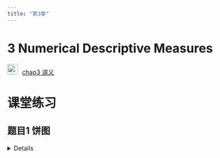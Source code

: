 ```yaml
---
title: "第3章"
---
```


# 3 Numerical Descriptive Measures

<img src="img/teacher.png" alt="讲义" style="width: 24px; height: 24px;margin-right: 10px">[chap3
        讲义](https://lizongzhang.github.io/business_stat/chap3.html) 

# 课堂练习

## 题目1 饼图

<details>


数据来源：大众点评网，广州六大品牌奶茶店

样本容量：336

数据来源：大众点评网，广州6大奶茶品牌

```r
#| code-fold: TRUE
#| code-summary: "Show the code"
#| message: FALSE
#| warning: FALSE


library(tidyverse)
library(readxl)
data  <- read_excel("data/top6.xlsx")

par(family  = 'STKaiti')
library(showtext)
showtext_auto()

data %>% 
  count(brand) %>% 
  mutate(percent = round(n/sum(n)*100, 1))

table(data$brand) %>% 
  pie()

pie_table <- data %>% 
  count(brand) %>% 
  mutate(percent = round(n/sum(n)*100, 1),
         per_label = paste0(brand, " ", percent, "%")) %>% 
  arrange(desc(percent))
  
pie(pie_table$percent, 
    labels = pie_table$per_label, 
    clockwise = TRUE,
    init.angle = 90)



```

## 题目2 条形图

<details>


```r
#| code-fold: TRUE
#| code-summary: "Show the code"
#| message: FALSE
#| warning: FALSE


data %>% ggplot(aes(brand, fill = brand)) + 
  geom_bar() +
  labs(x = "品牌", fill = "品牌") +
  theme_bw() +
  theme(text = element_text(size = 15),
        legend.position = "bottom",
        legend.text = element_text(size = 10)) 


library(forcats)
data %>% ggplot(aes(fct_infreq(brand), fill = brand)) + 
  geom_bar() +
  geom_text(stat = "count", aes(label = after_stat(count)), vjust = -1)+ 
  scale_y_continuous(limits = c(0,100))+
  guides(x = guide_axis(angle = 45)) +
  labs(x = "品牌", fill = "品牌") +
  theme_bw() +
  theme(text = element_text(size = 15),
        legend.position = "none",
        legend.text = element_text(size = 10)) 

```


## 题目3 直方图

<details>


```r
#| code-fold: TRUE
#| code-summary: "Show the code"
#| message: FALSE
#| warning: FALSE

library(ggplot2)

# 难看的直方图
ggplot(mpg, aes(x = hwy)) +
  geom_histogram(binwidth = 5, color = "black", alpha = 0.9) +
  labs(title = "Ugly Histogram", x = "Highway Mileage", y = "Count") +
  theme(
    plot.title = element_text(size = 20, hjust = 0.5, color = "purple"),
    axis.title.x = element_text(size = 15, angle = 45, vjust = 1, color = "red"),
    axis.title.y = element_text(size = 15, angle = 90, hjust = 1, color = "green"),
    legend.position = "top",
    panel.background = element_rect(fill = "pink"),
    panel.grid.major = element_line(color = "yellow", size = 1)
  )




# 好看的直方图
ggplot(mpg, aes(x = hwy)) +
  geom_histogram(breaks = seq(12, 46, 2), 
                 fill = "#0073C2FF", 
                 color = "white", 
                 alpha = 0.8) +
  scale_x_continuous(breaks = seq(12, 46, 2),
                     labels = seq(12, 46, 2)) +
  scale_y_continuous(limits = c(0,50))+
  labs(title = "Highway Mileage Distribution", x = "Highway Mileage", y = "Frequency") +
  theme_minimal() +
  theme(
    plot.title = element_text(size = 20, hjust = 0.5),
    axis.title.x = element_text(size = 18),
    axis.title.y = element_text(size = 18),
    panel.grid.major = element_line(color = "grey90"),
    panel.grid.minor = element_blank()
  )

```


## 题目4 二维变量的作图

<details>


### 分组条形图

```r
#| code-fold: TRUE
#| code-summary: "Show the code"
#| message: FALSE
#| warning: FALSE

data %>%
  group_by(area, brand) %>%
  summarise(count = n(), .groups = "drop") %>% 
  mutate(brand_order = paste(brand, area, rank(-count), sep = "_"))  %>% 
  ggplot(aes(reorder(brand_order, -count),
             count, fill = brand)) +
  geom_col()+
  facet_wrap(~ area, scales = "free_x", ncol = 3) +
  geom_text(aes(label = count), vjust = -0.5) +
  scale_x_discrete(labels = function(x) gsub("_.+$", "", x)) + # 移除排序编号
  scale_y_continuous(limits = c(0, 42)) +
  labs(x = "品牌", y = "数量") +
  theme(axis.text.x = element_text(angle = 42, hjust = 1), 
        legend.position = "none")


```

### 分组直方图

```r
#| code-fold: TRUE
#| code-summary: "Show the code"
#| message: FALSE
#| warning: FALSE


#按单个定性变量分组
data %>% 
  ggplot(aes(retail.price, fill = brand))+
  geom_histogram(breaks = seq(6, 38, 2))+
  facet_wrap(~brand, ncol = 2) +
  scale_y_continuous(limits = c(0,60))+
  scale_fill_brewer(palette  = "Set1") +
  labs(title = "零售价直方图",
       x = "零售价",
       y = "频数") +
  scale_x_continuous(breaks = seq(6, 36, 4),
                     labels = seq(6, 36, 4)) +
  theme_bw() +
  theme(text = element_text(size = 15),
        legend.position = "bottom",
        legend.text = element_text(size = 10))


```

### 分组直方图

```r
#| code-fold: TRUE
#| code-summary: "Show the code"
#| message: FALSE
#| warning: FALSE


data %>% 
  ggplot(aes(retail.price, reorder(brand, retail.price, FUN = median),
             col = brand))+
  geom_boxplot()+
  labs(title ="六大奶茶品牌零售价格",
       x = "零售价格",
       y = "品牌", fill = "品牌")+
  theme_bw() +
  theme(text = element_text(size = 15),
        legend.position = "bottom",
        legend.text = element_text(size = 10))


```



# Excel教学视频

<img src="img/video.png" alt="讲义" style="width: 24px; height: 24px;margin-right: 10px">[Excel图表工具合集](https://www.bilibili.com/video/BV1uK4y1X752/)


<img src="img/video.png" alt="讲义" style="width: 24px; height: 24px;margin-right: 10px">[Excel图表工具综合运用——基金经理](https://www.bilibili.com/video/BV1UJ4m1b7Lb/)

<img src="img/video.png" alt="讲义" style="width: 24px; height: 24px;margin-right: 10px">[EXCEL数据清洗合集](https://www.bilibili.com/video/BV1uc41177Mn/)


<img src="img/video.png" alt="讲义" style="width: 24px; height: 24px;margin-right: 10px">[EXCEL如何美化箱线图？](https://www.bilibili.com/video/BV1imxqedE8B/)



# SPSS教学视频

## 定性数据的图表工具

<img src="img/video.png" alt="讲义" style="width: 24px; height: 24px;margin-right: 10px">[SPSS 如何美化饼图](https://www.bilibili.com/video/BV1KN411H7VY/)

<img src="img/video.png" alt="讲义" style="width: 24px; height: 24px;margin-right: 10px">[SPSS 帕累托图](https://www.bilibili.com/video/BV1HD4y1d7i6/)

<img src="img/video.png" alt="讲义" style="width: 24px; height: 24px;margin-right: 10px">[SPSS 简单条形图](https://www.bilibili.com/video/BV1HZ4y1L7kT/)

<img src="img/video.png" alt="讲义" style="width: 24px; height: 24px;margin-right: 10px">[SPSS 簇状条形图](https://www.bilibili.com/video/BV12A41177Wh/)

<img src="img/video.png" alt="讲义" style="width: 24px; height: 24px;margin-right: 10px">[SPSS 堆积条形图](https://www.bilibili.com/video/BV1yp4y1r7hv/)

<img src="img/video.png" alt="讲义" style="width: 24px; height: 24px;margin-right: 10px">[SPSS 交叉表](https://www.bilibili.com/video/BV1yi4y1j7Xi/)


## 定量数据的图表工具

<img src="img/video.png" alt="讲义" style="width: 24px; height: 24px;margin-right: 10px">[SPSS 简单箱线图](https://www.bilibili.com/video/BV1Bt4y1v7vP/)

<img src="img/video.png" alt="讲义" style="width: 24px; height: 24px;margin-right: 10px">[SPSS 簇状箱线图](https://www.bilibili.com/video/BV1xK4y1h7xr/)

<img src="img/video.png" alt="讲义" style="width: 24px; height: 24px;margin-right: 10px">[SPSS 直方图](https://www.bilibili.com/video/BV1Up4y1r7aV/)

<img src="img/video.png" alt="讲义" style="width: 24px; height: 24px;margin-right: 10px">[SPSS 分组直方图](https://www.bilibili.com/video/BV1Fr4y1F7RM/)

<img src="img/video.png" alt="讲义" style="width: 24px; height: 24px;margin-right: 10px">[SPSS 探索工具](https://www.bilibili.com/video/BV1af4y1B7Bi/)



# SPSS习题

## 习题1 telco.sav 

数据文件telco.sav 

- telco.sav文件在SPSS安装目录下,在电脑搜索文件名找到该文件。

- Windows系统下该文件的路径：C:/ProgramFiles/IBM/SPSS/Statistics/27/Samples/English

- Mac系统下该文件的路径：/Applications/IBM SPSS Statistics 27/Samples/English/

- sample files简介：<https://www.ibm.com/docs/en/spss-statistics/27.0.0?topic=system-sample-files>

1.1 绘制ed的频数分布表，在表中列出各个组别的人数及占比。

1.2 绘制客户的ed的饼图, 在各个扇区标注百分比，为各个扇区设置你喜欢的颜色。

1.3 绘制custcat的饼图，按各组百分比降序排列扇区，并在扇区上标注类别名称和百分比。

1.4 绘制custcat的条形图，按各组频数降序排列条形，并在条形上方标注各组人数。

1.5 绘制客户custcat和ed的列联表，在表中列出行的百分比，列的百分比。

1.6 将客户按ed分组，绘制各个组别客户的income的直方图

1.7 将客户按ed分组，绘制各个组别客户的income的箱线图。

1.8 将客户按ed分组，绘制各个组别客户的tenure的直方图。

1.9 将客户按ed分组，绘制各个组别客户的tenure的箱线图。

1.10 将客户按region、gender分成6个组别，绘制各个组别客户的tenure的直方图。

1.11 将客户按region、gender分成6个组别，绘制各个组别客户的income的直方图。

1.12 绘制retire = YES的客户的income的茎叶图。


## 习题2 毕业生.xlsx

数据文件:毕业生.xlsx(在QQ 群文件的“实验数据”文件中）

-   数据文件下载: <https://pan.baidu.com/s/1BESTgZl7whkY4HuSq6ZGgw?pwd=6789> 

数据文件：毕业生.xlsx(数据文件在QQ 群文件夹中）

要求：利用SPSS完成

2.1 绘制毕业生的专业分布的频数分布表、条形图(按各组频数降序排列条形)。

2.2 绘制毕业生政治面貌分布的饼图，按各组百分比降序排列扇区，并在扇区上标注类别名称和百分比。

条形图(按各组频数降序排列条形)，为各个扇区设置你喜欢的颜色。

2.3 绘制毕业生政治面貌和性别的列联表，在表中列出行的百分比，列的百分比。

2.4 将毕业生按专业分组，绘制各个专业毕业生月薪的直方图。

2.5 将毕业生按是否在广州就业分组，绘制两个组别毕业生月薪的直方图

2.6 将毕业生按专业分组，绘制各个专业毕业生月薪的箱线图。

2.7 将毕业生按是否在广州就业分组，绘制两个组别毕业生月薪的箱线图。

2.8 将毕业生按生源地是否在广州，就业地是否在广州分成4个组别，绘制各个组别毕业生薪酬的直方图。

2.9 将毕业生按生源地是否在广州，就业地是否在广州分成4个组别，绘制各个组别毕业生薪酬的箱线图。

2.10 绘制物流管理专业毕业生月薪的茎叶图。请简要描述该专业毕业生月薪分布的特征。（SPSS主菜单：分析\描述统计\探索，图…勾选茎叶图，提示：月薪分布在哪个区间最密集？其分布是对称、左偏还是右偏？）

# Excel习题

## 习题3 毕业生.xlsx

数据文件：毕业生.xlsx(数据文件在QQ 群文件夹中），用Excel完成以下任务：

3.1	绘制毕业生性别分布的频数分布表，在表中列出男性和女性的人数及比重。

3.2	绘制毕业生性别分布的饼图和条形图。

3.3	绘制毕业生的专业人数分布的频数分布表，在表中列出各个专业的人数和百分比。

3.4	绘制毕业生各专业人数分布的帕累托图。

3.5	绘制毕业生的政治面貌的频数分布表。

3.6	绘制毕业生的政治面貌的瀑布图。

3.7	绘制毕业生的就业单位类型的频数分布表。

3.8	对毕业生先按性别、再按就业单位类型进行层级分组，绘制树状图。

3.9	对毕业生先按性别、再按政治面貌进行层级分组，绘制树状图。

## 习题4 毕业生.xlsx

数据文件：毕业生.xlsx(数据文件在QQ 群文件夹中），用Excel完成以下任务：

4.1	绘制毕业生月薪的频数分布表，采用适宜的组矩，在表中列出各个组别的人数和百分比。

4.2	绘制毕业生月薪的直方图。

4.3	绘制毕业生月薪的频数折线图、累积百分比折线图，在图中标注出频数或累积百分比。在870位毕业生中，月薪小于等于4000、小于等于6000的各占比多少？。

4.4	绘制毕业生月薪的箱线图，在箱线图中标注出第1个四分位数、中位数和第3个四分位数。



# 习题讲评视频

<img src="img/video.png" alt="讲义" style="width: 24px; height: 24px;margin-right: 10px">[Excel习题3讲评](https://www.bilibili.com/video/BV1Py411z7LB/)  

<img src="img/video.png" alt="讲义" style="width: 24px; height: 24px;margin-right: 10px">[Excel习题4讲评](https://www.bilibili.com/video/BV1xx4y1J7pm/)  

<img src="img/video.png" alt="讲义" style="width: 24px; height: 24px;margin-right: 10px">[教材第3章习题讲评](https://www.bilibili.com/video/BV1t3411W7V9/)  

# 学生习作讲评

<img src="img/link.png" style="width: 24px; height: 24px;margin-right: 10px"> [教材第3章习题学生习作点评](https://lizongzhang.github.io/statwithspss/chap3ex.html){target="_blank"}

  
    
# 拓展资源

<img src="img/link.png" style="width: 24px; height: 24px;margin-right: 10px"> 在线词云图工具 <https://www.wordclouds.com/>    

